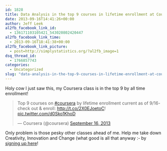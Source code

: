 ```yaml
---
id: 1828
title: Data Analysis in the top 9 courses in lifetime enrollment at Coursera!
date: 2013-09-16T14:41:26+00:00
author: Jeff Leek
al2fb_facebook_link_id:
  - 136171103105421_543020802420447
al2fb_facebook_link_time:
  - 2013-09-16T18:41:38+00:00
al2fb_facebook_link_picture:
  - post=http://simplystatistics.org/?al2fb_image=1
dsq_thread_id:
  - 1766857743
categories:
  - Uncategorized
slug: "data-analysis-in-the-top-9-courses-in-lifetime-enrollment-at-coursera"
---
```

Holy cow I just saw this, my Coursera class is in the top 9 by all time enrollment!

<blockquote class="twitter-tweet" width="550">
  <p>
    Top 9 courses on <a href="https://twitter.com/hashtag/coursera?src=hash">#coursera</a> by lifetime enrollment current as of 9/16- check out & enroll: <a href="http://t.co/2X0EJoetoC">http://t.co/2X0EJoetoC</a>! <a href="http://t.co/d0Sko1KhoD">pic.twitter.com/d0Sko1KhoD</a>
  </p>
  
  <p>
    &mdash; Coursera (@coursera) <a href="https://twitter.com/coursera/status/379650980154863617">September 16, 2013</a>
  </p>
</blockquote>



Only problem is those pesky other classes ahead of me. Help me take down Creativity, Innovation and Change (what good is all that anyway  <img src="http://simplystatistics.org/wp-includes/images/smilies/simple-smile.png" alt=":-)" class="wp-smiley" style="height: 1em; max-height: 1em;" />by [signing up here](https://www.coursera.org/course/dataanalysis)!
